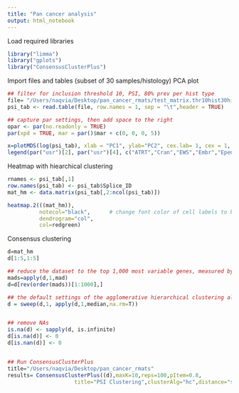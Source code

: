 ```yaml
---
title: "Pan cancer analysis"
output: html_notebook
---
```


Load required libraries

```r
library("limma")
library("gplots")
library("ConsensusClusterPlus")

```

Import files and tables (subset of 30 samples/histology)
PCA plot

```r
## filter for inclusion threshold 10, PSI, 80% prev per hist type
file= "/Users/naqvia/Desktop/pan_cancer_rmats/test_matrix.thr10hist30histprev2.psi.tsv"
psi_tab <- read.table(file, row.names = 1, sep = "\t",header = TRUE)

## capture par settings, then add space to the right
opar <- par(no.readonly = TRUE)
par(xpd = TRUE, mar = par()$mar + c(0, 0, 0, 5))

x=plotMDS(log(psi_tab), xlab = "PC1", ylab="PC2", cex.lab= 1, cex = 1, col = c( c(rep("blue", 30)),c(rep("purple",30)), c(rep("black",1 )),c(rep("black",1)), c(rep("violet",30)), c(rep("grey",30)),c(rep("darkred",30)), c(rep("red",30)), c(rep("darkgreen",30)),c(rep("grey",2))), pch=16)
legend(par("usr")[2], par("usr")[4], c("ATRT","Cran","EWS","Embr","Epend","Gangl", "HGAT", "LGAT", "Medullo", "Olig"),col = c("blue","purple","black","black","violet","grey","darkred","red","darkgreen","grey"), pch = 16, bty = "n")

```

Heatmap with hiearchical clustering

```r
rnames <- psi_tab[,1]
row.names(psi_tab) <- psi_tab$Splice_ID
mat_hm <- data.matrix(psi_tab[,2:ncol(psi_tab)])

heatmap.2(((mat_hm)),
          notecol="black",      # change font color of cell labels to black
          dendrogram="col",
          col=redgreen)
```

Consensus clustering
```r

d=mat_hm
d[1:5,1:5]

## reduce the dataset to the top 1,000 most variable genes, measured by median absolute deviation
mads=apply(d,1,mad)
d=d[rev(order(mads))[1:1000],]

## the default settings of the agglomerative hierarchical clustering algorithm using Pearson correlation distance, so it is appropriate to gene median center d using
d = sweep(d,1, apply(d,1,median,na.rm=T))


## remove NAs
is.na(d) <- sapply(d, is.infinite)
d[is.na(d)] <- 0
d[is.nan(d)] <- 0


## Run ConsensusClusterPlus
title="/Users/naqvia/Desktop/pan_cancer_rmats"
results= ConsensusClusterPlus((d),maxK=10,reps=100,pItem=0.8,
                     title="PSI Clustering",clusterAlg="hc",distance="spearman",seed=123,innerLinkage = "average", finalLinkage = "average", plot="png")
```

